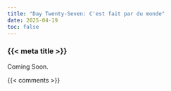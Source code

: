 ```yaml
---
title: "Day Twenty-Seven: C'est fait par du monde"
date: 2025-04-19
toc: false
---
```


### {{< meta title >}}

Coming Soon.

{{< comments >}}
